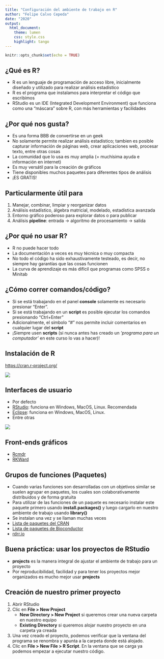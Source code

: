 ```yaml
---
title: "Configuración del ambiente de trabajo en R"
author: "Felipe Calvo Cepeda"
date: "2020"
output: 
  html_document:
    theme: lumen
    css: style.css
    highlight: tango
---
```


```r
knitr::opts_chunk$set(echo = TRUE)
```

## ¿Qué es R?

* R es un lenguaje de programación de acceso libre, inicialmente diseñado y utilizado para realizar análisis estadístico
* R es el programa que instalamos para interpretar el código que escribimos
* RStudio es un IDE (Integrated Development Environment) que funciona como una "máscara" sobre R, con más herramientas y facilidades

## ¿Por qué nos gusta?

* Es una forma BBB de convertirse en un geek
* No solamente permite realizar análisis estadístico; tambien es posible capturar información de páginas web, crear aplicaciones web, procesar texto, entre otras cosas
* La comunidad que lo usa es muy amplia (= muchísima ayuda e información en internet)
* Es muy versátil para la creación de gráficos
* Tiene disponibles muchos paquetes para diferentes tipos de análisis
* ¡ES GRATIS!

## Particularmente útil para

1. Manejar, combinar, limpiar y reorganizar datos
2. Análisis estadístico, álgebra matricial, modelado, estadística avanzada
3. Entorno gráfico poderoso para explorar datos o para publicar
4. Análisis **pipeline**: entrada -> algoritmo de procesamiento -> salida

## ¿Por qué no usar R?

* R no puede hacer todo
* La documentación a veces es muy técnica o muy compacta
* No todo el código ha sido exhaustivamente testeado, es decir, no siempre hay garantías que las cosas funcionen
* La curva de aprendizaje es más difícil que programas como SPSS o Minitab

## ¿Cómo correr comandos/código?

* Si se está trabajando en el panel **console** solamente es necesario presionar “Enter”.
* Si se está trabajando en un **script** es posible ejecutar los comandos presionando "Ctrl+Enter"
* Adicionalmente, el símbolo “#” nos permite incluir comentarios en cualquier lugar del **script**
* ¡Siempre usen **scripts** (si nunca antes has creado un *'programa para un computador'* en este curso lo vas a hacer)!

## Instalación de R

[https://cran.r-project.org/](https://cran.r-project.org/) 

![](r-gui-1.png)

## Interfaces de usuario

* Por defecto
* [RStudio](http://www.rstudio.org/): funciona en Windows, MacOS, Linux. Recomendada
* [Eclipse](http://www.eclipse.org/eclipse): funciona en Windows, MacOS, Linux.
* Entre otras

![](rstudio-1.png) 

## Front-ends gráficos

* [Rcmdr](https://socialsciences.mcmaster.ca/jfox/Misc/Rcmdr/)
* [RKWard](https://rkward.kde.org/)

## Grupos de funciones (Paquetes)

* Cuando varias funciones son desarrolladas con un objetivos similar se suelen agrupar en paquetes, los cuales son colaborativamente distribuidos y de forma gratuita
* Para utilizar de las funciones de un paquete es necesario instalar este paquete primero usando **install.packages()** y luego cargarlo en nuestro ambiente de trabajo usando **library()**
* Se instalan una vez y se llaman muchas veces
* [Lista de paquetes del CRAN](https://cran.r-project.org/web/packages/available_packages_by_date.html)
* [Lista de paquetes de Bioconductor](https://www.bioconductor.org/packages/release/bioc/)
* [rdrr.io](https://rdrr.io/)

## Buena práctica: usar los proyectos de RStudio

* **projects** es la manera integral de ajustar el ambiente de trabajo para un proyecto
* Por reproducibilidad, facilidad y para tener los proyectos mejor organizados es mucho mejor usar **projects**

## Creación de nuestro primer proyecto

1. Abrir RStudio
2. Clic en **File > New Project**
    + **New Directory > New Project** si queremos crear una nueva carpeta en nuestro equipo
    + **Existing Directory** si queremos alojar nuestro proyecto en una carpeta ya creada
3. Una vez creado el proyecto, podemos verificar que la ventana del programa se renombra y apunta a la carpeta donde está alojado.
4. Clic en **File > New File > R Script**. En la ventana que se carga ya podemos empezar a ejecutar nuestro código.

&nbsp;